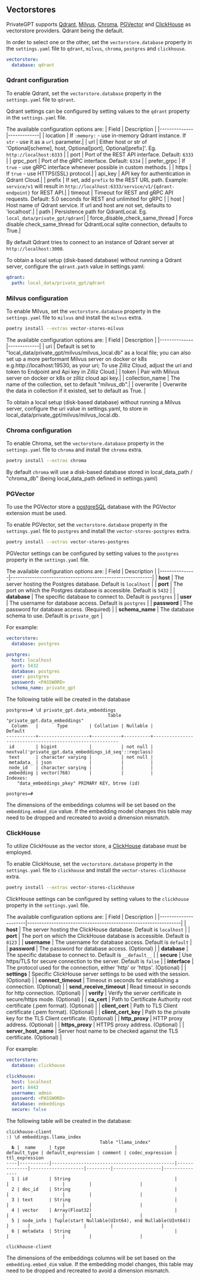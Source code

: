 ## Vectorstores
PrivateGPT supports [Qdrant](https://qdrant.tech/), [Milvus](https://milvus.io/), [Chroma](https://www.trychroma.com/), [PGVector](https://github.com/pgvector/pgvector) and [ClickHouse](https://github.com/ClickHouse/ClickHouse) as vectorstore providers. Qdrant being the default.

In order to select one or the other, set the `vectorstore.database` property in the `settings.yaml` file to `qdrant`, `milvus`, `chroma`, `postgres` and `clickhouse`.

```yaml
vectorstore:
  database: qdrant
```

### Qdrant configuration

To enable Qdrant, set the `vectorstore.database` property in the `settings.yaml` file to `qdrant`.

Qdrant settings can be configured by setting values to the `qdrant` property in the `settings.yaml` file.

The available configuration options are:
| Field        | Description |
|--------------|-------------|
| location     | If `:memory:` - use in-memory Qdrant instance. If `str` - use it as a `url` parameter.|
| url          | Either host or str of 'Optional[scheme], host, Optional[port], Optional[prefix]'. Eg. `http://localhost:6333` |
| port         | Port of the REST API interface. Default: `6333` |
| grpc_port    | Port of the gRPC interface. Default: `6334` |
| prefer_grpc  | If `true` - use gRPC interface whenever possible in custom methods. |
| https        | If `true` - use HTTPS(SSL) protocol.|
| api_key      | API key for authentication in Qdrant Cloud.|
| prefix       | If set, add `prefix` to the REST URL path. Example: `service/v1` will result in `http://localhost:6333/service/v1/{qdrant-endpoint}` for REST API.|
| timeout      | Timeout for REST and gRPC API requests. Default: 5.0 seconds for REST and unlimited for gRPC |
| host         | Host name of Qdrant service. If url and host are not set, defaults to 'localhost'.|
| path         | Persistence path for QdrantLocal. Eg. `local_data/private_gpt/qdrant`|
| force_disable_check_same_thread         | Force disable check_same_thread for QdrantLocal sqlite connection, defaults to True.|

By default Qdrant tries to connect to an instance of Qdrant server at `http://localhost:3000`.

To obtain a local setup (disk-based database) without running a Qdrant server, configure the `qdrant.path` value in settings.yaml:

```yaml
qdrant:
  path: local_data/private_gpt/qdrant
```

### Milvus configuration

To enable Milvus, set the `vectorstore.database` property in the `settings.yaml` file to `milvus` and install the `milvus` extra.

```bash
poetry install --extras vector-stores-milvus
```

The available configuration options are:
| Field        | Description |
|--------------|-------------|
| uri     | Default is set to "local_data/private_gpt/milvus/milvus_local.db" as a local file; you can also set up a more performant Milvus server on docker or k8s e.g.http://localhost:19530, as your uri; To use Zilliz Cloud, adjust the uri and token to Endpoint and Api key in Zilliz Cloud.|
| token          | Pair with Milvus server on docker or k8s or zilliz cloud api key.|
| collection_name         | The name of the collection, set to default "milvus_db".|
| overwrite    | Overwrite the data in collection if it existed, set to default as True. |

To obtain a local setup (disk-based database) without running a Milvus server, configure the uri value in settings.yaml, to store in local_data/private_gpt/milvus/milvus_local.db.

### Chroma configuration

To enable Chroma, set the `vectorstore.database` property in the `settings.yaml` file to `chroma` and install the `chroma` extra.

```bash
poetry install --extras chroma
```

By default `chroma` will use a disk-based database stored in local_data_path / "chroma_db" (being local_data_path defined in settings.yaml)

### PGVector
To use the PGVector store a [postgreSQL](https://www.postgresql.org/) database with the PGVector extension must be used.

To enable PGVector, set the `vectorstore.database` property in the `settings.yaml` file to `postgres` and install the `vector-stores-postgres` extra.

```bash
poetry install --extras vector-stores-postgres
```

PGVector settings can be configured by setting values to the `postgres` property in the `settings.yaml` file.

The available configuration options are:
| Field         | Description                                               |
|---------------|-----------------------------------------------------------|
| **host**      | The server hosting the Postgres database. Default is `localhost` |
| **port**      | The port on which the Postgres database is accessible. Default is `5432` |
| **database**  | The specific database to connect to. Default is `postgres` |
| **user**      | The username for database access. Default is `postgres` |
| **password**  | The password for database access. (Required)            |
| **schema_name** | The database schema to use. Default is `private_gpt`       |

For example:
```yaml
vectorstore:
  database: postgres

postgres:
  host: localhost
  port: 5432
  database: postgres
  user: postgres
  password: <PASSWORD>
  schema_name: private_gpt
```

The following table will be created in the database
```
postgres=# \d private_gpt.data_embeddings
                                      Table "private_gpt.data_embeddings"
  Column   |       Type        | Collation | Nullable |                         Default
-----------+-------------------+-----------+----------+---------------------------------------------------------
 id        | bigint            |           | not null | nextval('private_gpt.data_embeddings_id_seq'::regclass)
 text      | character varying |           | not null |
 metadata_ | json              |           |          |
 node_id   | character varying |           |          |
 embedding | vector(768)       |           |          |
Indexes:
    "data_embeddings_pkey" PRIMARY KEY, btree (id)

postgres=# 
```
The dimensions of the embeddings columns will be set based on the `embedding.embed_dim` value.  If the embedding model changes this table may need to be dropped and recreated to avoid a dimension mismatch.

### ClickHouse

To utilize ClickHouse as the vector store, a [ClickHouse](https://github.com/ClickHouse/ClickHouse) database must be employed.

To enable ClickHouse, set the `vectorstore.database` property in the `settings.yaml` file to `clickhouse` and install the `vector-stores-clickhouse` extra.

```bash
poetry install --extras vector-stores-clickhouse
```

ClickHouse settings can be configured by setting values to the `clickhouse` property in the `settings.yaml` file.

The available configuration options are:
| Field                | Description                                                    |
|----------------------|----------------------------------------------------------------|
| **host**             | The server hosting the ClickHouse database. Default is `localhost` |
| **port**             | The port on which the ClickHouse database is accessible. Default is `8123` |
| **username**         | The username for database access. Default is `default` |
| **password**         | The password for database access. (Optional) |
| **database**         | The specific database to connect to. Default is `__default__` |
| **secure**           | Use https/TLS for secure connection to the server. Default is `false` |
| **interface**        | The protocol used for the connection, either 'http' or 'https'. (Optional) |
| **settings**         | Specific ClickHouse server settings to be used with the session. (Optional) |
| **connect_timeout**  | Timeout in seconds for establishing a connection. (Optional) |
| **send_receive_timeout** | Read timeout in seconds for http connection. (Optional) |
| **verify**           | Verify the server certificate in secure/https mode. (Optional) |
| **ca_cert**          | Path to Certificate Authority root certificate (.pem format). (Optional) |
| **client_cert**      | Path to TLS Client certificate (.pem format). (Optional) |
| **client_cert_key**  | Path to the private key for the TLS Client certificate. (Optional) |
| **http_proxy**       | HTTP proxy address. (Optional) |
| **https_proxy**      | HTTPS proxy address. (Optional) |
| **server_host_name** | Server host name to be checked against the TLS certificate. (Optional) |

For example:
```yaml
vectorstore:
  database: clickhouse

clickhouse:
  host: localhost
  port: 8443
  username: admin
  password: <PASSWORD>
  database: embeddings
  secure: false
```

The following table will be created in the database:
```
clickhouse-client
:) \d embeddings.llama_index
                                   Table "llama_index"
  № |  name     | type                                         | default_type | default_expression | comment | codec_expression | ttl_expression
----|-----------|----------------------------------------------|--------------|--------------------|---------|------------------|---------------
  1 | id        | String                                       |              |                    |         |                  |
  2 | doc_id    | String                                       |              |                    |         |                  |
  3 | text      | String                                       |              |                    |         |                  |
  4 | vector    | Array(Float32)                               |              |                    |         |                  |
  5 | node_info | Tuple(start Nullable(UInt64), end Nullable(UInt64)) |       |                    |         |                  |
  6 | metadata  | String                                       |              |                    |         |                  |

clickhouse-client
```

The dimensions of the embeddings columns will be set based on the `embedding.embed_dim` value. If the embedding model changes, this table may need to be dropped and recreated to avoid a dimension mismatch.

